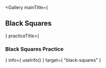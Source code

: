 

<Gallery
    mainTitle={ <h2>Black Squares</h2> }
    practiceTitle={ <h3>Black Squares Practice</h3> }
    info={ useInfo() }
    target={ "black-squares" }
>
</Gallery>